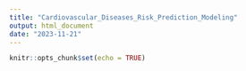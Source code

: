 ```yaml
---
title: "Cardiovascular_Diseases_Risk_Prediction_Modeling"
output: html_document
date: "2023-11-21"
---
```


```r
knitr::opts_chunk$set(echo = TRUE)
```

